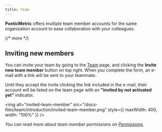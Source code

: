 ```yaml
---
title: Team
---
```


**PoeticMetric** offers multiple team member accounts for the same organization account to ease collaboration with your colleagues.

{/* more */}

## Inviting new members

You can invite your team by going to the [Team](/team) page, and clicking the **Invite new team member** button on top right. When you complete the form, an e-mail with a link will be sent to your teammate.

Until they accept the invite clicking the link included in the e-mail, their account will be listed on the team page with an **"invited by not activated yet"** indicator.

<img alt="invited-team-member" src="/docs-files/team/introduction/invited-team-member.png" style={{ maxWidth: 400, width: "100%" }} />

<div className="alert alert-primary align-items-center bi d-flex flex-row">
  <i className="bi bi-lightbulb me-3" />

  You can read more about team member permissions on [Permissions](/docs/team/permissions).
</div>
